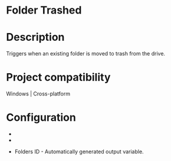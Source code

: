 ﻿# Folder Trashed

# Description

Triggers when an existing folder is moved to trash from the drive.

# Project compatibility

Windows | Cross-platform

# Configuration

* 
* 





* Folders ID - Automatically generated output variable.
